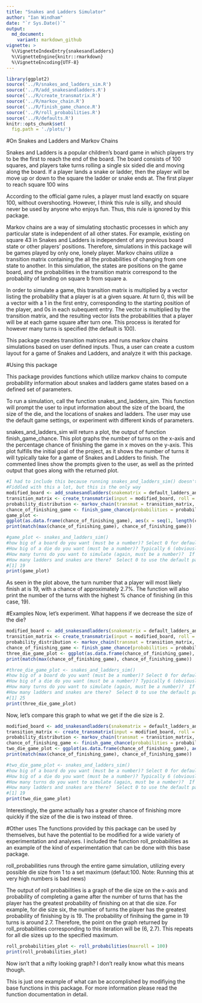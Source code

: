 ---
title: "Snakes and Ladders Simulator"
author: "Ian Windham"
date: "`r Sys.Date()`"
output: 
  md_document:
    variant: markdown_github
vignette: >
  %\VignetteIndexEntry{snakesandladders}
  %\VignetteEngine{knitr::rmarkdown}
  %\VignetteEncoding{UTF-8}
---
```{r, include=FALSE}
library(ggplot2)
source('../R/snakes_and_ladders_sim.R')
source('../R/add_snakesandladders.R')
source('../R/create_transmatrix.R')
source('../R/markov_chain.R')
source('../R/finish_game_chance.R')
source('../R/roll_probabilities.R')
source('../R/defaults.R')
knitr::opts_chunk$set(
  fig.path = './plots/')
```

#On Snakes and Ladders and Markov Chains


Snakes and Ladders is a popular children's board game in which players try to be the first to reach the end of the board.  The board consists of 100 squares, and players take turns rolling a single six sided die and moving along the board.  If a player lands a snake or ladder, then the player will be move up or down to the square the ladder or snake ends at.  The first player to reach square 100 wins

According to the official game rules, a player must land exactly on square 100, without overshooting.  However, I think this rule is silly, and should never be used by anyone who enjoys fun.  Thus, this rule is ignored by this package.

Markov chains are a way of simulating stochastic processes in which any particular state is independent of all other states.  For example, existing on square 43 in Snakes and Ladders is independent of any previous board state or other players' positions.  Therefore, simulations in this package will be games played by only one, lonely player.
Markov chains utilize a transition matrix containing the all the probabilities of changing from one state to another.
In this simulation, the states are positions on the game board, and the probabilities in the transition matrix correspond to the probability of landing on square b from square a.  

In order to simulate a game, this transition matrix is multiplied by a vector listing the probability that a player is at a given square.  At turn 0, this will be a vector with a 1 in the first entry, corresponding to the starting position of the player, and 0s in each subequent entry.  The vector is multiplied by the transition matrix, and the resulting vector lists the probabilities that a player will be at each game square after turn one.  This process is iterated for however many turns is specified (the default is 100).

This package creates transition matrices and runs markov chains simulations based on user defined inputs.  Thus, a user can create a custom layout for a game of Snakes and Ladders, and analyze it with this package.


#Using this package

This package provides functions which utilize markov chains to compute probability information about snakes and ladders game states based on a defined set of parameters.  

To run a simulation, call the function snakes_and_ladders_sim.  This function will prompt the user to input information about the size of the board, the size of the die, and the locations of snakes and ladders.  The user may use the default game settings, or experiment with different kinds of parameters. 

snakes_and_ladders_sim will return a plot, the output of function finish_game_chance.  This plot graphs the number of turns on the x-axis and the percentage chance of finishing the game in x moves on the y-axis.  This plot fulfills the initial goal of the project, as it shows the number of turns it will typically take for a game of Snakes and Ladders to finish.
The commented lines show the prompts given to the user, as well as the printed output that goes along with the returned plot.
```{r, include=FALSE}
#I had to include this because running snakes_and_ladders_sim() doesn't actually work in knitr due to the user prompts.
#Fiddled with this a lot, but this is the only way
modified_board <- add_snakesandladders(snakematrix = default_ladders_and_snakes, board = default_board)
transition_matrix <- create_transmatrix(input = modified_board, roll = 6)
probability_distribution <- markov_chain(transmat = transition_matrix, tau = 100)
chance_of_finishing_game <- finish_game_chance(probabilities = probability_distribution, tau = 100)
game_plot <- 
ggplot(as.data.frame(chance_of_finishing_game), aes(x = seq(1, length(chance_of_finishing_game)), y = chance_of_finishing_game, )) + xlab("Number of Turns") + ylab("% chance of finishing game") + geom_line()
print(match(max(chance_of_finishing_game), chance_of_finishing_game))
```

```{r}
#game_plot <- snakes_and_ladders_sim()
#how big of a board do you want (must be a number)? Select 0 for default size (100): 0
#How big of a die do you want (must be a number)? Typically 6 (obviously): 6
#How many turns do you want to simulate (again, must be a number)?  If not sure, use 100 : 100
#How many ladders and snakes are there?  Select 0 to use the default pattern for the Snakes and Ladders Board Game: 0
#[1] 19
print(game_plot)
```

As seen in the plot above, the turn number that a player will most likely finish at is 19, with a chance of approximately 2.7%.
The function will also print the number of the turns with the highest % chance of finishing (in this case, 19).

#Examples
Now, let's experiment.  What happens if we decrease the size of the die?
```{r, include=FALSE}
modified_board <- add_snakesandladders(snakematrix = default_ladders_and_snakes, board = default_board)
transition_matrix <- create_transmatrix(input = modified_board, roll = 3)
probability_distribution <- markov_chain(transmat = transition_matrix, tau = 100)
chance_of_finishing_game <- finish_game_chance(probabilities = probability_distribution, tau = 100)
three_die_game_plot <- ggplot(as.data.frame(chance_of_finishing_game), aes(x = seq(1, length(chance_of_finishing_game)), y = chance_of_finishing_game, ))+xlab("Number of Turns")+ylab("% chance of finishing game") + geom_line()
print(match(max(chance_of_finishing_game), chance_of_finishing_game))
```


```{r}
#three_die_game_plot <- snakes_and_ladders_sim()
#how big of a board do you want (must be a number)? Select 0 for default size (100): 0
#How big of a die do you want (must be a number)? Typically 6 (obviously): 3
#How many turns do you want to simulate (again, must be a number)?  If not sure, use 100 : 100
#How many ladders and snakes are there?  Select 0 to use the default pattern for the Snakes and Ladders Board Game: 0
#[1] 25
print(three_die_game_plot)
```

Now, let's compare this graph to what we get if the die size is 2.
```{r, include=FALSE}
modified_board <- add_snakesandladders(snakematrix = default_ladders_and_snakes, board = default_board)
transition_matrix <- create_transmatrix(input = modified_board, roll = 2)
probability_distribution <- markov_chain(transmat = transition_matrix, tau = 100)
chance_of_finishing_game <- finish_game_chance(probabilities = probability_distribution, tau = 100)
two_die_game_plot <- ggplot(as.data.frame(chance_of_finishing_game), aes(x = seq(1, length(chance_of_finishing_game)), y = chance_of_finishing_game, ))+xlab("Number of Turns")+ylab("% chance of finishing game") + geom_line()
print(match(max(chance_of_finishing_game), chance_of_finishing_game))
```

```{r}
#two_die_game_plot <- snakes_and_ladders_sim()
#how big of a board do you want (must be a number)? Select 0 for default size (100): 0
#How big of a die do you want (must be a number)? Typically 6 (obviously): 2
#How many turns do you want to simulate (again, must be a number)?  If not sure, use 100 : 100
#How many ladders and snakes are there?  Select 0 to use the default pattern for the Snakes and Ladders Board Game: 0
#[1] 19
print(two_die_game_plot)
```

Interestingly, the game actually has a greater chance of finishing more quickly if the size of the die is two instead of three.

#Other uses
The functions provided by this package can be used by themselves, but have the potential to be modified for a wide variety of experimentation and analyses.  I included the function roll_probabilities as an example of the kind of experimentation that can be done with this base package.

roll_probabilities runs through the entire game simulation, utilizing every possible die size from 1 to a set maximum (defaut:100. Note: Running this at very high numbers is bad news)

The output of roll probabilities is a graph of the die size on the x-axis and probability of completing a game after the number of turns that has the player has the greatest probability of finishing on at that die size.
For example, for die size six, the number of turns the player has the greatest probability of finishing by is 19.  The probability of finihsing the game in 19 turns is around 2.7.  Therefore, the point on the graph returned by roll_probabilities corresponding to this iteration will be (6, 2.7).  This repeats for all die sizes up to the specified maximum.

```{r}
roll_probabilities_plot <- roll_probabilities(maxroll = 100)
print(roll_probabilities_plot)
```

Now isn't that a nifty looking graph?  I don't really know what this means though.

This is just one example of what can be accomplished by modifiying the base functions in this package.  For more information please read the function documentation in detail.

